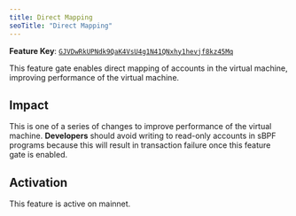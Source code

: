 ```yaml
---
title: Direct Mapping
seoTitle: "Direct Mapping"
---
```


**Feature Key**:
[`GJVDwRkUPNdk9QaK4VsU4g1N41QNxhy1hevjf8kz45Mq`](https://explorer.solana.com/address/GJVDwRkUPNdk9QaK4VsU4g1N41QNxhy1hevjf8kz45Mq)

This feature gate enables direct mapping of accounts in the virtual machine,
improving performance of the virtual machine.

## Impact

This is one of a series of changes to improve performance of the virtual
machine. **Developers** should avoid writing to read-only accounts in sBPF
programs because this will result in transaction failure once this feature gate
is enabled.

## Activation

This feature is active on mainnet.
